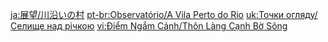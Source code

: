 {{Viewpoint
|id      = 303
|title   = The Village by the River
|title2  = Vimara Village
|subarea = Vimara Village
|area    = Ardravi Valley
|region  = Sumeru
|note    = This viewpoint will only appear after completing [[The World of Aranara]].{{verify|or earlier?}} Its entry is also hidden in the Archive before it is collected.
|text    = There is nothing to Vimara Village apart from a tranquil life. Come, exhausted traveler, rest here awhile.
|image   = Viewpoint The Village by the River.png
|map     = Viewpoint Location The Village by the River.png
}}

[[ja:展望/川沿いの村]]
[[pt-br:Observatório/A Vila Perto do Rio]]
[[uk:Точки огляду/Селище над річкою]]
[[vi:Điểm Ngắm Cảnh/Thôn Làng Cạnh Bờ Sông]]